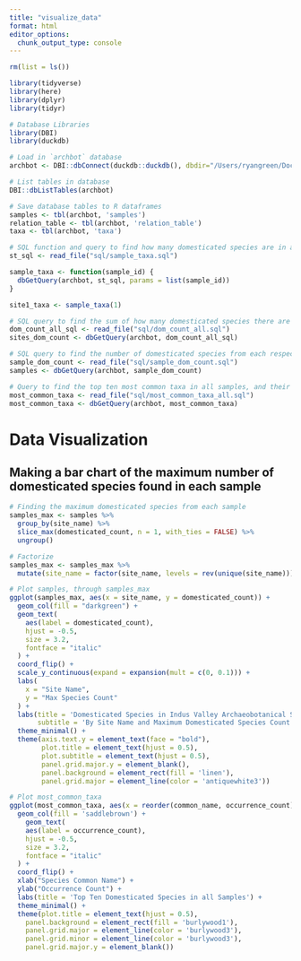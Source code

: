 ```yaml
---
title: "visualize_data"
format: html
editor_options: 
  chunk_output_type: console
---
```


```r
rm(list = ls())

library(tidyverse)
library(here)
library(dplyr)
library(tidyr)

# Database Libraries
library(DBI)
library(duckdb)
```

```r
# Load in `archbot` database
archbot <- DBI::dbConnect(duckdb::duckdb(), dbdir="/Users/ryangreen/Documents/Main/UCSB_MEDS/EDS_213_DataManagement/Indus_Archaeobotanical/archbot.db")
```

```r
# List tables in database
DBI::dbListTables(archbot)
```

```r
# Save database tables to R dataframes
samples <- tbl(archbot, 'samples')
relation_table <- tbl(archbot, 'relation_table')
taxa <- tbl(archbot, 'taxa')
```

```r
# SQL function and query to find how many domesticated species are in a sample of choice
st_sql <- read_file("sql/sample_taxa.sql")

sample_taxa <- function(sample_id) {
  dbGetQuery(archbot, st_sql, params = list(sample_id))
}

site1_taxa <- sample_taxa(1)
```

```r
# SQL query to find the sum of how many domesticated species there are at every site
dom_count_all_sql <- read_file("sql/dom_count_all.sql")
sites_dom_count <- dbGetQuery(archbot, dom_count_all_sql)
```

```r
# SQL query to find the number of domesticated species from each respective sample
sample_dom_count <- read_file("sql/sample_dom_count.sql")
samples <- dbGetQuery(archbot, sample_dom_count)
```

```r
# Query to find the top ten most common taxa in all samples, and their scientific/common names
most_common_taxa <- read_file("sql/most_common_taxa_all.sql")
most_common_taxa <- dbGetQuery(archbot, most_common_taxa)
```

# Data Visualization
## Making a bar chart of the maximum number of domesticated species found in each sample

```r
# Finding the maximum domesticated species from each sample
samples_max <- samples %>%
  group_by(site_name) %>%
  slice_max(domesticated_count, n = 1, with_ties = FALSE) %>%
  ungroup()

# Factorize
samples_max <- samples_max %>%
  mutate(site_name = factor(site_name, levels = rev(unique(site_name))))
```

```r
# Plot samples, through samples_max
ggplot(samples_max, aes(x = site_name, y = domesticated_count)) +
  geom_col(fill = "darkgreen") +
  geom_text(
    aes(label = domesticated_count),
    hjust = -0.5,
    size = 3.2,
    fontface = "italic"
  ) +
  coord_flip() +
  scale_y_continuous(expand = expansion(mult = c(0, 0.1))) +
  labs(
    x = "Site Name",
    y = "Max Species Count"
  ) +
  labs(title = 'Domesticated Species in Indus Valley Archaeobotanical Samples',
       subtitle = 'By Site Name and Maximum Domesticated Species Count') +
  theme_minimal() +
  theme(axis.text.y = element_text(face = "bold"),
        plot.title = element_text(hjust = 0.5),
        plot.subtitle = element_text(hjust = 0.5),
        panel.grid.major.y = element_blank(),
        panel.background = element_rect(fill = 'linen'),
        panel.grid.major = element_line(color = 'antiquewhite3'))
```

```r
# Plot most_common_taxa
ggplot(most_common_taxa, aes(x = reorder(common_name, occurrence_count), y = occurrence_count)) +
  geom_col(fill = 'saddlebrown') +
    geom_text(
    aes(label = occurrence_count),
    hjust = -0.5,
    size = 3.2,
    fontface = "italic"
  ) +
  coord_flip() +
  xlab("Species Common Name") +
  ylab("Occurrence Count") +
  labs(title = 'Top Ten Domesticated Species in all Samples') +
  theme_minimal() +
  theme(plot.title = element_text(hjust = 0.5),
    panel.background = element_rect(fill = 'burlywood1'),
    panel.grid.major = element_line(color = 'burlywood3'),
    panel.grid.minor = element_line(color = 'burlywood3'),
    panel.grid.major.y = element_blank())
```

